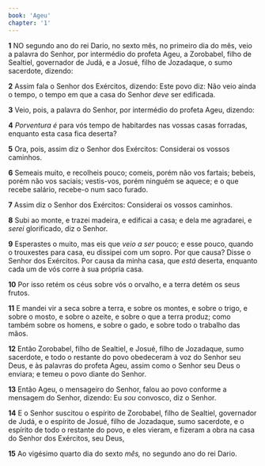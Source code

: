 ```yaml
---
book: 'Ageu'
chapter: '1'
---
```


**1** NO segundo ano do rei Dario, no sexto mês, no primeiro dia do mês, veio a palavra do Senhor, por intermédio do profeta Ageu, a Zorobabel, filho de Sealtiel, governador de Judá, e a Josué, filho de Jozadaque, o sumo sacerdote, dizendo:

**2** Assim fala o Senhor dos Exércitos, dizendo: Este povo diz: Não veio ainda o tempo, o tempo em que a casa do Senhor _deve_ ser edificada.

**3** Veio, pois, a palavra do Senhor, por intermédio do profeta Ageu, dizendo:

**4** _Porventura é_ para vós tempo de habitardes nas vossas casas forradas, enquanto esta casa fica deserta?

**5** Ora, pois, assim diz o Senhor dos Exércitos: Considerai os vossos caminhos.

**6** Semeais muito, e recolheis pouco; comeis, porém não vos fartais; bebeis, porém não vos saciais; vestis-vos, porém ninguém se aquece; e o que recebe salário, recebe-o num saco furado.

**7** Assim diz o Senhor dos Exércitos: Considerai os vossos caminhos.

**8** Subi ao monte, e trazei madeira, e edificai a casa; e dela me agradarei, e _serei_ glorificado, diz o Senhor.

**9** Esperastes o muito, mas eis que _veio a ser_ pouco; e esse pouco, quando o trouxestes para casa, eu dissipei com um sopro. Por que causa? Disse o Senhor dos Exércitos. Por causa da minha casa, que _está_ deserta, enquanto cada um de vós corre à sua própria casa.

**10** Por isso retém os céus sobre vós o orvalho, e a terra detém os seus frutos.

**11** E mandei vir a seca sobre a terra, e sobre os montes, e sobre o trigo, e sobre o mosto, e sobre o azeite, e sobre o que a terra produz; como também sobre os homens, e sobre o gado, e sobre todo o trabalho das mãos.

**12** Então Zorobabel, filho de Sealtiel, e Josué, filho de Jozadaque, sumo sacerdote, e todo o restante do povo obedeceram à voz do Senhor seu Deus, e às palavras do profeta Ageu, assim como o Senhor seu Deus o enviara; e temeu o povo diante do Senhor.

**13** Então Ageu, o mensageiro do Senhor, falou ao povo conforme a mensagem do Senhor, dizendo: Eu _sou_ convosco, diz o Senhor.

**14** E o Senhor suscitou o espírito de Zorobabel, filho de Sealtiel, governador de Judá, e o espírito de Josué, filho de Jozadaque, sumo sacerdote, e o espírito de todo o restante do povo, e eles vieram, e fizeram a obra na casa do Senhor dos Exércitos, seu Deus,

**15** Ao vigésimo quarto dia do sexto _mês,_ no segundo ano do rei Dario.
